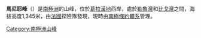 {{coord|65|40|S|64|18|W|source:GNIS|display=title}}

'''馬尼耶峰'''（{{lang-en|Magnier Peaks}}）是[[南極洲|南極洲]]的山峰，位於[[葛拉漢地|葛拉漢地]]西岸，處於[[勒魯灣|勒魯灣]]和[[比戈灣|比戈灣]]之間，海拔高度1,345米，由[[法國|法國]]探險隊發現，現時由[[南極條約體系|南極條約體系]]管理。

{{DEFAULTSORT:Magnier Peaks}}
[[Category:南極洲山峰|Category:南極洲山峰]]


{{GrahamCoast-geo-stub}}